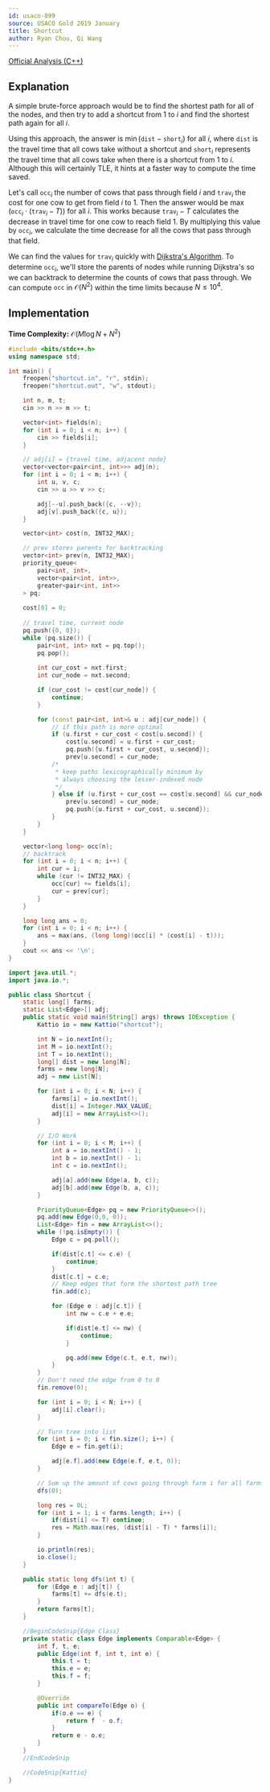 ```yaml
---
id: usaco-899
source: USACO Gold 2019 January
title: Shortcut
author: Ryan Chou, Qi Wang
---
```


[Official Analysis (C++)](http://www.usaco.org/current/data/sol_shortcut_gold_jan19.html)

## Explanation

A simple brute-force approach would be to find the shortest path for all of the nodes, and then try to add a shortcut from $1$ to $i$ and find the shortest path again for all $i$.

Using this approach, the answer is $\min(\texttt{dist}-\texttt{short}_i)$ for all $i$, where $\texttt{dist}$ is the travel time that all cows take without a shortcut and $\texttt{short}_i$ represents the travel time that all cows take when there is a shortcut from $1$ to $i$. Although this will certainly TLE, it hints at a faster way to compute the time saved. 

Let's call $\texttt{occ}_i$ the number of cows that pass through field $i$ and $\texttt{trav}_i$ the cost for one cow to get from field $i$ to $1$. 
Then the answer would be $\max(\texttt{occ}_i \cdot (\texttt{trav}_i - T))$ for all $i$. This works because $\texttt{trav}_i - T$ calculates the decrease in travel time for one cow to reach field $1$. By multiplying this value by $\texttt{occ}_i$, we calculate the time decrease for all the cows that pass through that field. 

We can find the values for $\texttt{trav}_i$ quickly with [Dijkstra's Algorithm](/gold/shortest-paths). To determine $\texttt{occ}_i$, we'll store the parents of nodes while running Dijkstra's so we can backtrack to determine the counts of cows that pass through. We can compute $\texttt{occ}$ in $\mathcal{O}(N^2)$ within the time limits because $N \leq 10^4$.

## Implementation

**Time Complexity:** $\mathcal{O}(M\log N + N^2)$

<LanguageSection>
<CPPSection>

```cpp
#include <bits/stdc++.h>
using namespace std;

int main() {
	freopen("shortcut.in", "r", stdin);
	freopen("shortcut.out", "w", stdout);

	int n, m, t;
	cin >> n >> m >> t;

	vector<int> fields(n);
	for (int i = 0; i < n; i++) {
		cin >> fields[i];
	}

	// adj[i] = {travel time, adjacent node}
	vector<vector<pair<int, int>>> adj(n);
	for (int i = 0; i < m; i++) {
		int u, v, c;
		cin >> u >> v >> c;

		adj[--u].push_back({c, --v});
		adj[v].push_back({c, u});
	}

	vector<int> cost(n, INT32_MAX);

	// prev stores parents for backtracking
	vector<int> prev(n, INT32_MAX);
	priority_queue<
		pair<int, int>, 
		vector<pair<int, int>>, 
		greater<pair<int, int>>
	> pq;
	
	cost[0] = 0;
	
	// travel time, current node
	pq.push({0, 0});
	while (pq.size()) {
		pair<int, int> nxt = pq.top();
		pq.pop();
		
		int cur_cost = nxt.first;
		int cur_node = nxt.second;

		if (cur_cost != cost[cur_node]) {
			continue;
		}

		for (const pair<int, int>& u : adj[cur_node]) {
			// if this path is more optimal
			if (u.first + cur_cost < cost[u.second]) {
				cost[u.second] = u.first + cur_cost; 
				pq.push({u.first + cur_cost, u.second});
				prev[u.second] = cur_node;
			/*
			 * keep paths lexicographically minimum by 
			 * always choosing the lesser-indexed node
			 */
			} else if (u.first + cur_cost == cost[u.second] && cur_node < prev[u.second]) {
				prev[u.second] = cur_node;
				pq.push({u.first + cur_cost, u.second});
			}
		}
	}

	vector<long long> occ(n);
	// backtrack
	for (int i = 0; i < n; i++) {
		int cur = i;
		while (cur != INT32_MAX) {
			occ[cur] += fields[i];
			cur = prev[cur];
		}
	}

	long long ans = 0;
	for (int i = 0; i < n; i++) {
		ans = max(ans, (long long)(occ[i] * (cost[i] - t)));
	}
	cout << ans << '\n';
}
```
</CPPSection>

<JavaSection>

```java
import java.util.*;
import java.io.*;

public class Shortcut {
	static long[] farms;
	static List<Edge>[] adj;
	public static void main(String[] args) throws IOException {
		Kattio io = new Kattio("shortcut");

		int N = io.nextInt();
		int M = io.nextInt();
		int T = io.nextInt();
		long[] dist = new long[N];
		farms = new long[N];
		adj = new List[N];

		for (int i = 0; i < N; i++) {
			farms[i] = io.nextInt();
			dist[i] = Integer.MAX_VALUE;
			adj[i] = new ArrayList<>();
		}

		// I/O Work
		for (int i = 0; i < M; i++) {
			int a = io.nextInt() - 1;
			int b = io.nextInt() - 1;
			int c = io.nextInt();

			adj[a].add(new Edge(a, b, c));
			adj[b].add(new Edge(b, a, c));
		}

		PriorityQueue<Edge> pq = new PriorityQueue<>();
		pq.add(new Edge(0,0, 0));
		List<Edge> fin = new ArrayList<>();
		while (!pq.isEmpty()) {
			Edge c = pq.poll();

			if(dist[c.t] <= c.e) {
				continue;
			}
			dist[c.t] = c.e;
			// Keep edges that form the shortest path tree
			fin.add(c);

			for (Edge e : adj[c.t]) {
				int nw = c.e + e.e;

				if(dist[e.t] <= nw) {
					continue;
				}

				pq.add(new Edge(c.t, e.t, nw));
			}
		}
		// Don't need the edge from 0 to 0
		fin.remove(0);

		for (int i = 0; i < N; i++) {
			adj[i].clear();
		}

		// Turn tree into list
		for (int i = 0; i < fin.size(); i++) {
			Edge e = fin.get(i);

			adj[e.f].add(new Edge(e.f, e.t, 0));
		}

		// Sum up the amount of cows going through farm i for all farms
		dfs(0);

		long res = 0L;
		for (int i = 1; i < farms.length; i++) {
			if(dist[i] <= T) continue;
			res = Math.max(res, (dist[i] - T) * farms[i]);
		}

		io.println(res);
		io.close();
	}

	public static long dfs(int t) {
		for (Edge e : adj[t]) {
			farms[t] += dfs(e.t);
		}
		return farms[t];
	}

	//BeginCodeSnip{Edge Class}
	private static class Edge implements Comparable<Edge> {
		int f, t, e;
		public Edge(int f, int t, int e) {
			this.t = t;
			this.e = e;
			this.f = f;
		}

		@Override
		public int compareTo(Edge o) {
			if(o.e == e) {
				return f  - o.f;
			}
			return e - o.e;
		}
	}
	//EndCodeSnip

	//CodeSnip{Kattio}
}
```

</JavaSection>
</LanguageSection>
